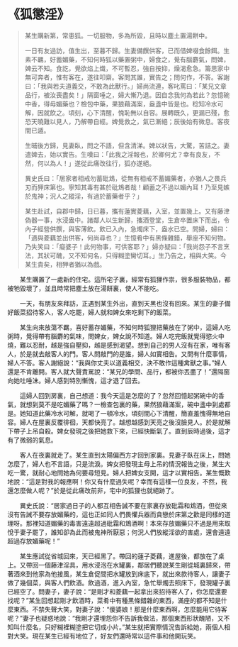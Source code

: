# 《狐懲淫》

> 某生購新第，常患狐。一切服物，多為所毀，且時以塵土置湯餅中。
>
> 一日有友過訪，值生出，至暮不歸。生妻備饌供客，已而借婢啜食餘餌。生素不羈，好蓄媚藥，不知何時狐以藥置粥中，婦食之，覺有腦麝氣，問婢，婢云不知。食訖，覺欲焰上熾，不可暫忍，強自按抑，燥渴愈急。籌思家中無可奔者，惟有客在，遂往叩齋。客問其誰，實告之；問何作，不答。客謝曰：「我與若夫道義交，不敢為此獸行。」婦尚流連，客叱罵曰：「某兄文章品行，被汝喪盡矣！」隔窗唾之，婦大慚乃退。因自念我何為若此？忽憶碗中香，得毋媚藥也？檢包中藥，果狼藉滿案，盎盞中皆是也。稔知冷水可解，因就飲之。頃刻，心下清醒，愧恥無以自容。展轉既久，更漏已殘，愈恐天曉難以見人，乃解帶自經。婢覺救之，氣已漸絕；辰後始有微息。客夜間已遁。
>
> 生晡後方歸，見妻臥，問之不語，但含清涕。婢以狀告，大驚，苦詰之。妻遣婢去，始以實告。生嘆曰：「此我之淫報也，於卿何尤？幸有良友，不然，何以為人！」遂從此痛改往行，狐亦遂絕。
>
> 異史氏曰：「居家者相戒勿蓄砒鴆，從無有相戒不蓄媚藥者，亦猶人之畏兵刃而狎床第也。寧知其毒有甚於砒鴆者哉！顧蓄之不過以媚內耳！乃至見嫉於鬼神；況人之縱淫，有過於蓄藥者乎？」
>
> 某生赴試，自郡中歸，日已暮，攜有蓮實菱藕，入室，並置幾上。又有藤津偽器一事，水浸盎中。諸鄰人以生新歸，攜酒登堂，生倉卒置床下而出，令內子經營供饌，與客薄飲。飲已入內，急燭床下，盎水已空。問婦，婦曰：「適與菱藕並出供客，何尚尋也？」生憶肴中有黑條雜錯，舉座不知何物。乃失笑曰：「癡婆子！此何物事，可供客耶？」婦亦疑曰：「我尚怨子不言烹法，其狀可醜，又不知何名，只得糊塗臠切耳。」生乃告之，相與大笑。今某生貴矣，相狎者猶以為戲。

&emsp;&emsp;某生購置了一處新的住宅。這所宅子裏，經常有狐狸作祟，很多服裝物品，都被牠毀壞了，並且時常把塵土放在湯餅裏，使人不能吃。

&emsp;&emsp;一天，有朋友來拜訪，正遇到某生外出，直到天黑也沒有回來。某生的妻子備好飯菜招待客人，客人吃罷，婦人就和婢女來吃剩下的飯菜。

&emsp;&emsp;某生向來放蕩不羈，喜好蓄存媚藥，不知何時狐狸把藥放在了粥中，這婦人吃粥時，覺得帶有腦麝的氣味，問婢女，婢女說不知道。婦人吃完飯就覺得慾火中燒，難以忍耐，越是強自壓抑，越是感到渴望。想到自己的男人沒有在家，唯有客人，於是就去敲客人的門。客人問敲門的是誰，婦人如實相告。又問有什麼事情，婦人不答。客人謝絕說：“我與你丈夫以道義相交，決不敢作這種禽獸之事。”婦人還是不肯離開。客人就大聲責駡說：“某兄的學問、品行，都被你丟盡了！”還隔窗向她吐唾沫。婦人感到特別慚愧，這才退了回去。

&emsp;&emsp;這婦人回到房裏，自己想道：我今天這是怎麼的了？忽然回憶起粥碗中的香氣，就想到莫不是吃媚藥了嗎？一檢查包裏的藥，果然狼藉滿案，碗中盞中到處都是。她知道此藥冷水可解，就喝了一頓冷水，頃刻間心下清醒，簡直羞愧得無地自容。婦人在屋裏反覆徘徊，天都快亮了。越想越感到天亮之後沒臉見人。於是就解下帶子上吊自殺。婢女發現之後把她救下來，已經快斷氣了。直到辰時過後，這才有了微弱的氣息。

&emsp;&emsp;客人在夜裏就走了。某生直到太陽偏西方才回到家裏。見妻子臥在床上，問她怎麼了，婦人也不言語，只是流淚。婢女把發現主母上吊的情況報告之後，某生大吃一驚，就耐心地問她為何要尋短見。婦人把婢女支開，這才以實相告。某生慨歎地說：“這是對我的報應啊！你又有什麼過失呢？幸而有這樣一位良友，不然，我還怎麼做人呢？”於是從此痛改前非，宅中的狐狸也就絕跡了。

&emsp;&emsp;異史氏說：“居家過日子的人都互相告誡不要在家裏存放砒霜和鴆酒，但從來沒有告誡不要存放媚藥的，這也正如同人們畏懼兵器而貪戀於床第之歡是同樣的道理呀。那裡知道媚藥的毒害遠遠超過砒霜和鴆酒啊！本來存放媚藥只不過是用來取悅于妻子罷了，誰知卻為此而被鬼神所厭惡；何況人們放縱淫欲的害處，還會遠遠超過存放媚藥呢！”

&emsp;&emsp;某生應試從省城回來，天已經黑了。帶回的蓮子菱藕，進屋後，都放在了桌上。又帶回一個藤津淫具，用水浸泡在水罐裏，鄰居們聽說某生剛從城裏歸來，帶著酒來到他家為他接風，某生倉促間把水罐放到床底下，就出來款待客人，讓妻子做了幾個菜，與客人們飲酒。飲過酒，進入內室，急忙舉燭去照床下，發現罐子裏已經空了。問妻子，妻子說：“是剛才和菱藕一起拿出來招待客人了，你怎麼還要找呢？”某生回想起剛才飲酒時，菜肴中有種黑條錯雜的東西，滿座的都不知是什麼東西。不禁失聲大笑，對妻子說：“傻婆娘！那是什麼東西啊，怎麼能用它待客呢？”妻子也疑惑地說：“我剛才還埋怨你不告訴我做法，那個東西形狀醜陋，又不知叫什麼名，只好糊裡糊塗把它切成小片。”某生就把實際情況告訴給她，兩個人相對大笑。現在某生已經有地位了，好友們還時常以這件事和他開玩笑。
